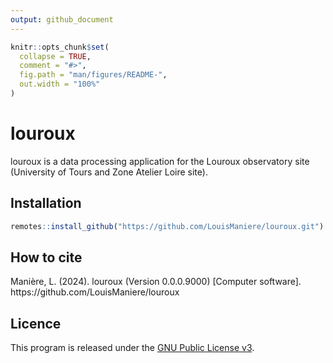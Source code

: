 ```yaml
---
output: github_document
---
```


<!-- README.md is generated from README.Rmd. Please edit that file -->

```r
knitr::opts_chunk$set(
  collapse = TRUE,
  comment = "#>",
  fig.path = "man/figures/README-",
  out.width = "100%"
)
```

# louroux

<!-- badges: start -->
<!-- badges: end -->

louroux is a data processing application for the Louroux observatory site (University of Tours and Zone Atelier Loire site).

## Installation

``` r
remotes::install_github("https://github.com/LouisManiere/louroux.git")
```

## How to cite

Manière, L. (2024). louroux (Version 0.0.0.9000) [Computer software]. https://github.com/LouisManiere/louroux

## Licence

This program is released under the [GNU Public License v3](https://github.com/LouisManiere/louroux/blob/main/LICENSE).

